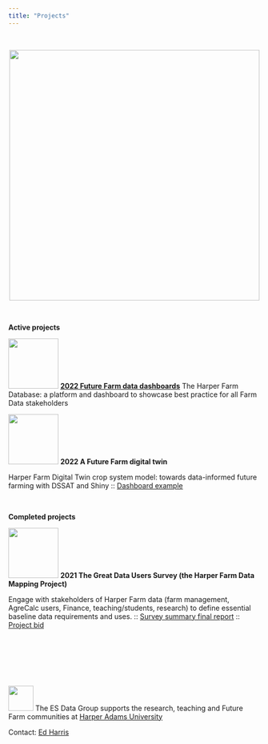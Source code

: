 ```yaml
---
title: "Projects"
---
```


<br>

<center>

![](img/wheat.png){fig-alt="Harper ES Data group" width="500"}

</center>

<br>

**Active projects**

![](img/data-weather.png){fig-alt="Harper ES Data group" width="100"} [**2022 Future Farm data dashboards**](pages/data-dashboards/data_dashboards.html)
The Harper Farm Database: a platform and dashboard to showcase best practice for all Farm Data stakeholders 

![](pages/digital-twin/img/dashboard.png){fig-alt="Harper ES Data group" width="100"} **2022 A Future Farm digital twin** 

Harper Farm Digital Twin crop system model: towards data-informed future farming with DSSAT and Shiny :: [Dashboard example](pages/digital-twin/dashboard-example/plant-dashboard.html)

<br>

**Completed projects**

![](pages/data-survey/img/Q5-farm-data-use.png){fig-alt="Harper ES Data group" width="100"} **2021 The Great Data Users Survey (the Harper Farm Data Mapping Project)** 

Engage with stakeholders of Harper Farm data (farm management, AgreCalc users, Finance, teaching/students, research) to define essential baseline data requirements and uses. :: [Survey summary final report](pages/data-survey/data-survey-report.pdf) :: [Project bid](pages/data-survey/Data group QR submission 2021 - BID.docx)



<br>
<br>
<br>
<br>
<br>

![](img/hds-logo.png){fig-alt="Harper Data Science" width="50"} The  ES Data Group supports the research, teaching and Future Farm communities at [Harper Adams University](https://www.harper-adams.ac.uk/ "Harper Adams University") 

Contact: [Ed Harris](https://www.harper-adams.ac.uk/general/staff/profile/201620/Edwin-Harris/ "Ed's Faculty page")